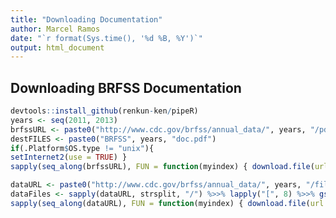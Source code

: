 ```yaml
---
title: "Downloading Documentation"
author: Marcel Ramos
date: "`r format(Sys.time(), '%d %B, %Y')`"
output: html_document
---
```


## Downloading BRFSS Documentation

```r
devtools::install_github(renkun-ken/pipeR)
years <- seq(2011, 2013)
brfssURL <- paste0("http://www.cdc.gov/brfss/annual_data/", years, "/pdf/codebook", substr(years, 3, 4), "_llcp.pdf")
destFILES <- paste0("BRFSS", years, "doc.pdf")
if(.Platform$OS.type != "unix"){
setInternet2(use = TRUE) }
sapply(seq_along(brfssURL), FUN = function(myindex) { download.file(url = brfssURL[myindex], destfile = destFILES[myindex]) } )
```

```r
dataURL <- paste0("http://www.cdc.gov/brfss/annual_data/", years, "/files/LLCP20", substr(years, 3, 4), "XPT.ZIP")
dataFiles <- sapply(dataURL, strsplit, "/") %>>% lapply("[", 8) %>>% gsub(pattern = ".ZIP", replacement = ".XPT")
sapply(seq_along(dataURL), FUN = function(myindex) { download.file(url = dataURL[myindex], destfile = dataFiles[myindex]) } )
```